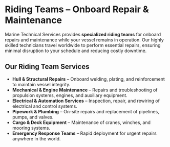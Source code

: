 # Riding Teams – Onboard Repair & Maintenance

Marine Technical Services provides **specialized riding teams** for onboard repairs and maintenance while your vessel remains in operation. Our highly skilled technicians travel worldwide to perform essential repairs, ensuring minimal disruption to your schedule and reducing costly downtime.

## Our Riding Team Services

- **Hull & Structural Repairs** – Onboard welding, plating, and reinforcement to maintain vessel integrity.
- **Mechanical & Engine Maintenance** – Repairs and troubleshooting of propulsion systems, engines, and auxiliary equipment.
- **Electrical & Automation Services** – Inspection, repair, and rewiring of electrical and control systems.
- **Pipework & Plumbing** – On-site repairs and replacement of pipelines, pumps, and valves.
- **Cargo & Deck Equipment** – Maintenance of cranes, winches, and mooring systems.
- **Emergency Response Teams** – Rapid deployment for urgent repairs anywhere in the world.
